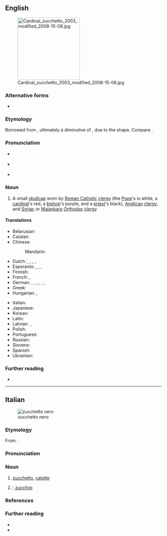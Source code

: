 ==English==
[[File:Cardinal zucchetto 2003 modified 2008-15-08.jpg|right|200px]]

===Alternative forms===
* {{l|en|zuchetto}} {{qualifier|non-standard}}

===Etymology===
Borrowed from {{bor|en|it|zucchetto}}, ultimately a diminutive of {{m|it|zucca||gourd, squash}}, due to the shape. Compare {{m|en|zucchini}}.

===Pronunciation===
* {{a|UK}} {{IPA|en|/tsʊˈkɛtəʊ/}}
* {{a|US}} {{IPA|en|/(t)sʊˈkɛtoʊ/}}
* {{rhymes|en|ɛtəʊ|s=3}}

===Noun===
{{en-noun}}

# A small [[skullcap]] worn by [[Roman Catholic]] [[clergy]] (the [[Pope]]'s is white, a [[cardinal]]'s red, a [[bishop]]'s purple, and a [[priest]]'s black), [[Anglican]] [[clergy]], and [[Syriac]] or [[Malankara]] [[Orthodox]] [[clergy]]
#: {{syn|en|calotte}}

====Translations====
{{trans-top|small skullcap worn by Catholic clergy}}
* Belarusian: {{t|be|піу́ска|f}}
* Catalan: {{t|ca|solideu|m}}
* Chinese:
*: Mandarin: {{t|cmn|小瓜帽|tr=xiǎoguāmào}}
* Dutch: {{t|nl|solideo|n}}, {{t|nl|pileolus|m}}, {{t|nl|zucchetto|n}}, {{t|nl|solideetje|n}}, {{t+|nl|kalot|m|f}}
* Esperanto: {{t|eo|vertoĉapo}}, {{t|eo|papoĉapo}}, {{t|eo|pileolo}}, {{t|eo|solideo}}
* Finnish: {{t|fi|zucchetto}}
* French: {{t+|fr|calotte|f}}, {{t+|fr|submitrale|f}}
* German: {{t|de|Pileolus|m}}, {{t|de|Zucchetto|m}}, {{t|de|Soli Deo|m}}, {{t|de|Subbirettum|n}}, {{t|de|Submitrale|n}}, {{t|de|Scheitelkäppchen|n}}, {{t+|de|Kalotte|f}}
* Greek: {{t+|el|καλότα|f}}
* Hungarian: {{t|hu|soli deo}}, {{t|hu|pileólus}}
{{trans-mid}}
* Italian: {{t+|it|zucchetto|m}}
* Japanese: {{t|ja|カロッタ|tr=karotta}}
* Korean: {{t|ko|주케토}}
* Latin: {{t|la|pileolus|m}}
* Latvian: {{t|lv|piuska|f}}, {{t|lv|pileolusu|m}}
* Polish: {{t+|pl|piuska|f}}
* Portuguese: {{t|pt|solidéu|m}}
* Russian: {{t|ru|пиле́олус|m}}
* Slovene: {{t|sl|škofovska čepica|f}}
* Spanish: {{t+|es|solideo|m}}
* Ukrainian: {{t|uk|піле́олус|m}}
{{trans-bottom}}

===Further reading===
* {{pedia}}

{{topics|en|Headwear|Clerical vestments}}

----

==Italian==
[[File:Zucchetto.jpg|thumb|zucchetto nero]]

===Etymology===
From {{suffix|it|zucca|gloss1=gourd, squash|etto|pos2=diminutive suffix}}.

===Pronunciation===
{{it-pr|dzucchétto,#tsucchétto<ref:{{R:it:DiPI|zucca}}>}}

===Noun===
{{it-noun|m}}

# {{lb|it|Roman Catholic}} [[#English|zucchetto]], [[calotte]] {{gloss|small skullcap worn by Roman Catholic clergy}}
# {{lb|it|uncommon}} {{diminutive of|it|zucca}}; [[zucchini]]
#: {{syn|it|zucchetta|zucchina}}

===References===
<references />

===Further reading===
* {{pedia|lang=it}}
* {{R:it:Trec}}

{{C|it|Headwear|Clerical vestments}}